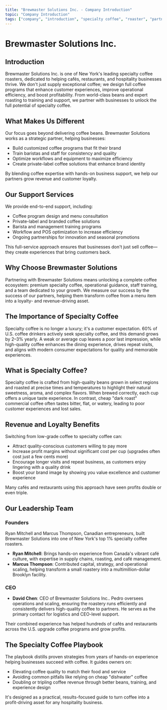 ```yaml
---
title: "Brewmaster Solutions Inc. - Company Introduction"
topic: "Company Introduction"
tags: ["company", "introduction", "specialty coffee", "roaster", "partnership", "founders", "playbook"]
---
```


# Brewmaster Solutions Inc.

## Introduction

Brewmaster Solutions Inc. is one of New York's leading specialty coffee roasters, dedicated to helping cafés, restaurants, and hospitality businesses thrive. We don't just supply exceptional coffee; we design full coffee programs that enhance customer experiences, improve operational efficiency, and boost profitability. From world-class beans and expert roasting to training and support, we partner with businesses to unlock the full potential of specialty coffee.

## What Makes Us Different

Our focus goes beyond delivering coffee beans. Brewmaster Solutions works as a strategic partner, helping businesses:

- Build customized coffee programs that fit their brand
- Train baristas and staff for consistency and quality
- Optimize workflows and equipment to maximize efficiency
- Create private-label coffee solutions that enhance brand identity

By blending coffee expertise with hands-on business support, we help our partners grow revenue and customer loyalty.

## Our Support Services

We provide end-to-end support, including:

- Coffee program design and menu consultation
- Private-label and branded coffee solutions
- Barista and management training programs
- Workflow and POS optimization to increase efficiency
- Ongoing partnerships for innovation and seasonal promotions

This full-service approach ensures that businesses don't just sell coffee—they create experiences that bring customers back.

## Why Choose Brewmaster Solutions

Partnering with Brewmaster Solutions means unlocking a complete coffee ecosystem: premium specialty coffee, operational guidance, staff training, and a team dedicated to your growth. We measure our success by the success of our partners, helping them transform coffee from a menu item into a loyalty- and revenue-driving asset.

## The Importance of Specialty Coffee

Specialty coffee is no longer a luxury; it's a customer expectation. 60% of U.S. coffee drinkers actively seek specialty coffee, and this demand grows by 2–3% yearly. A weak or average cup leaves a poor last impression, while high-quality coffee enhances the dining experience, drives repeat visits, and aligns with modern consumer expectations for quality and memorable experiences.

## What is Specialty Coffee?

Specialty coffee is crafted from high-quality beans grown in select regions and roasted at precise times and temperatures to highlight their natural sweetness, aroma, and complex flavors. When brewed correctly, each cup offers a unique taste experience. In contrast, cheap "dark roast" commercial coffee often tastes bitter, flat, or watery, leading to poor customer experiences and lost sales.

## Revenue and Loyalty Benefits

Switching from low-grade coffee to specialty coffee can:

- Attract quality-conscious customers willing to pay more
- Increase profit margins without significant cost per cup (upgrades often cost just a few cents more)
- Encourage longer visits and repeat business, as customers enjoy lingering with a quality drink
- Boost your brand image by showing you value excellence and customer experience

Many cafés and restaurants using this approach have seen profits double or even triple.

## Our Leadership Team

### Founders
Ryan Mitchell and Marcus Thompson, Canadian entrepreneurs, built Brewmaster Solutions into one of New York's top 1% specialty coffee roasters.

- **Ryan Mitchell**: Brings hands-on experience from Canada's vibrant café culture, with expertise in supply chains, roasting, and café management.
- **Marcus Thompson**: Contributed capital, strategy, and operational scaling, helping transform a small roastery into a multimillion-dollar Brooklyn facility.

### CEO
- **David Chen**: CEO of Brewmaster Solutions Inc.. Pedro oversees operations and scaling, ensuring the roastery runs efficiently and consistently delivers high-quality coffee to partners. He serves as the primary contact for logistics and CEO-level support.

Their combined experience has helped hundreds of cafés and restaurants across the U.S. upgrade coffee programs and grow profits.

## The Specialty Coffee Playbook

The playbook distills proven strategies from years of hands-on experience helping businesses succeed with coffee. It guides owners on:

- Elevating coffee quality to match their food and service
- Avoiding common pitfalls like relying on cheap "dishwater" coffee
- Doubling or tripling coffee revenue through better beans, training, and experience design

It's designed as a practical, results-focused guide to turn coffee into a profit-driving asset for any hospitality business.
